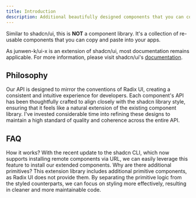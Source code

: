 ```yaml
---
title: Introduction
description: Additional beautifully designed components that you can copy and paste into your apps. Accessible. Customizable. Open Source.
---
```


Similar to shadcn/ui, this is **NOT** a component library. It's a collection of re-usable components that you can copy and paste into your apps.

As junwen-k/ui-x is an extension of shadcn/ui, most documentation remains applicable. For more information, please visit shadcn/ui's [documentation](https://ui.shadcn.com/docs).

## Philosophy

Our API is designed to mirror the conventions of Radix UI, creating a consistent and intuitive experience for developers. Each component's API has been thoughtfully crafted to align closely with the shadcn library style, ensuring that it feels like a natural extension of the existing component library. I've invested considerable time into refining these designs to maintain a high standard of quality and coherence across the entire API.

## FAQ

<Accordion type="multiple">
  <AccordionItem value="faq-1">
    <AccordionTrigger>How it works?</AccordionTrigger>
    <AccordionContent>
      With the recent update to the shadcn CLI, which now supports installing
      remote components via URL, we can easily leverage this feature to install
      our extended components.
    </AccordionContent>
  </AccordionItem>
  <AccordionItem value="faq-2">
    <AccordionTrigger>Why are there additional primitives?</AccordionTrigger>
    <AccordionContent>
      This extension library includes additional primitive components, as Radix
      UI does not provide them. By separating the primitive logic from the
      styled counterparts, we can focus on styling more effectively, resulting
      in cleaner and more maintainable code.
    </AccordionContent>
  </AccordionItem>
</Accordion>
